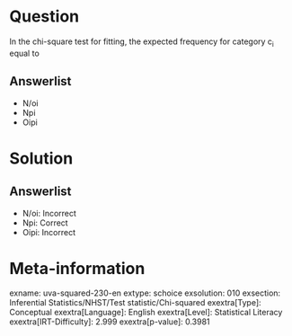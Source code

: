 Question
========

In the chi-square test for fitting, the expected frequency for category c~i~ equal to

Answerlist
----------

* N/oi
* Npi
* Oipi

Solution
========

Answerlist
----------

* N/oi: Incorrect
* Npi: Correct
* Oipi: Incorrect

Meta-information
================
exname: uva-squared-230-en
extype: schoice
exsolution: 010
exsection: Inferential Statistics/NHST/Test statistic/Chi-squared
exextra[Type]: Conceptual
exextra[Language]: English
exextra[Level]: Statistical Literacy
exextra[IRT-Difficulty]: 2.999
exextra[p-value]: 0.3981
